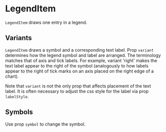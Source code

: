 
# LegendItem

<Meta of={LegendItemStories} />

`LegendItem` draws one entry in a legend.

<ArgTypes of={LegendItemStories} />

## Variants

`LegendItem` draws a symbol and a corresponding text label.
Prop `variant` determines how the legend symbol and label are arranged.
The terminology matches that of axis and tick labels.
For example, variant 'right' makes the text label appear to the right of the symbol
(analogously to how labels appear to the right of tick marks on an axis placed on the right edge of a chart).

<Canvas of={LegendItemStories.Right} />
<Canvas of={LegendItemStories.Left} />
<Canvas of={LegendItemStories.Bottom} />
<Canvas of={LegendItemStories.Top} />

Note that `variant` is not the only prop that affects placement of the text label. It is often necessary to adjust the css style for the label via prop `labelStyle`.

## Symbols

Use prop `symbol` to change the symbol.

<Canvas of={LegendItemStories.Symbol} />
<Canvas of={LegendItemStories.NoSymbol} />

